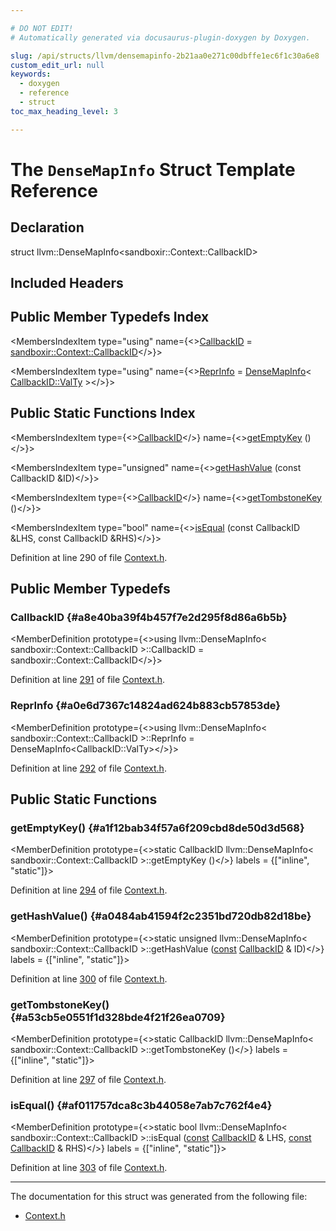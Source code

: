```yaml
---

# DO NOT EDIT!
# Automatically generated via docusaurus-plugin-doxygen by Doxygen.

slug: /api/structs/llvm/densemapinfo-2b21aa0e271c00dbffe1ec6f1c30a6e8
custom_edit_url: null
keywords:
  - doxygen
  - reference
  - struct
toc_max_heading_level: 3

---
```





# The `DenseMapInfo` Struct Template Reference

<DoxygenPage pluginConfig={pluginConfig}>



## Declaration

<CodeBlock>struct llvm::DenseMapInfo&lt;sandboxir::Context::CallbackID&gt;</CodeBlock>

## Included Headers

<IncludesList>
<IncludesListItem
  filePath="llvm/SandboxIR/Context.h"
  permalink="/docs/api/files/include/include/llvm/include/llvm/sandboxir/context-h"
  isLocal="true" />
</IncludesList>

## Public Member Typedefs Index

<MembersIndex>

<MembersIndexItem
  type="using"
  name={<><a href="#a8e40ba39f4b457f7e2d295f8d86a6b5b">CallbackID</a> = <a href="/docs/api/classes/llvm/sandboxir/context/callbackid">sandboxir::Context::CallbackID</a></>}>
</MembersIndexItem>

<MembersIndexItem
  type="using"
  name={<><a href="#a0e6d7367c14824ad624b883cb57853de">ReprInfo</a> = <a href="/docs/api/structs/llvm/densemapinfo">DenseMapInfo</a>&lt; <a href="/docs/api/classes/llvm/sandboxir/context/callbackid/#a240e6c5e6937ebc398e90662020a62fa">CallbackID::ValTy</a> &gt;</>}>
</MembersIndexItem>

</MembersIndex>

## Public Static Functions Index

<MembersIndex>

<MembersIndexItem
  type={<><a href="#a8e40ba39f4b457f7e2d295f8d86a6b5b">CallbackID</a></>}
  name={<><a href="#a1f12bab34f57a6f209cbd8de50d3d568">getEmptyKey</a> ()</>}>
</MembersIndexItem>

<MembersIndexItem
  type="unsigned"
  name={<><a href="#a0484ab41594f2c2351bd720db82d18be">getHashValue</a> (const CallbackID &amp;ID)</>}>
</MembersIndexItem>

<MembersIndexItem
  type={<><a href="#a8e40ba39f4b457f7e2d295f8d86a6b5b">CallbackID</a></>}
  name={<><a href="#a53cb5e0551f1d328bde4f21f26ea0709">getTombstoneKey</a> ()</>}>
</MembersIndexItem>

<MembersIndexItem
  type="bool"
  name={<><a href="#af011757dca8c3b44058e7ab7c762f4e4">isEqual</a> (const CallbackID &amp;LHS, const CallbackID &amp;RHS)</>}>
</MembersIndexItem>

</MembersIndex>


Definition at line 290 of file <a href="/docs/api/files/include/include/llvm/include/llvm/sandboxir/context-h">Context.h</a>.

<SectionDefinition>

## Public Member Typedefs

### CallbackID {#a8e40ba39f4b457f7e2d295f8d86a6b5b}

<MemberDefinition
  prototype={<>using llvm::DenseMapInfo&lt; sandboxir::Context::CallbackID &gt;::CallbackID =  sandboxir::Context::CallbackID</>}>

Definition at line <a href="/docs/api/files/include/include/llvm/include/llvm/sandboxir/context-h/#l00291">291</a> of file <a href="/docs/api/files/include/include/llvm/include/llvm/sandboxir/context-h">Context.h</a>.
</MemberDefinition>

### ReprInfo {#a0e6d7367c14824ad624b883cb57853de}

<MemberDefinition
  prototype={<>using llvm::DenseMapInfo&lt; sandboxir::Context::CallbackID &gt;::ReprInfo =  DenseMapInfo&lt;CallbackID::ValTy&gt;</>}>

Definition at line <a href="/docs/api/files/include/include/llvm/include/llvm/sandboxir/context-h/#l00292">292</a> of file <a href="/docs/api/files/include/include/llvm/include/llvm/sandboxir/context-h">Context.h</a>.
</MemberDefinition>

</SectionDefinition>

<SectionDefinition>

## Public Static Functions

### getEmptyKey() {#a1f12bab34f57a6f209cbd8de50d3d568}

<MemberDefinition
  prototype={<>static CallbackID llvm::DenseMapInfo&lt; sandboxir::Context::CallbackID &gt;::getEmptyKey ()</>}
  labels = {["inline", "static"]}>

Definition at line <a href="/docs/api/files/include/include/llvm/include/llvm/sandboxir/context-h/#l00294">294</a> of file <a href="/docs/api/files/include/include/llvm/include/llvm/sandboxir/context-h">Context.h</a>.
</MemberDefinition>

### getHashValue() {#a0484ab41594f2c2351bd720db82d18be}

<MemberDefinition
  prototype={<>static unsigned llvm::DenseMapInfo&lt; sandboxir::Context::CallbackID &gt;::getHashValue (<a href="/docs/api/files/lib/lib/target/lib/target/aarch64/aarch64promoteconstant-cpp/#a90f8350fecae261c25be85d38b451bff">const</a> <a href="#a8e40ba39f4b457f7e2d295f8d86a6b5b">CallbackID</a> &amp; ID)</>}
  labels = {["inline", "static"]}>

Definition at line <a href="/docs/api/files/include/include/llvm/include/llvm/sandboxir/context-h/#l00300">300</a> of file <a href="/docs/api/files/include/include/llvm/include/llvm/sandboxir/context-h">Context.h</a>.
</MemberDefinition>

### getTombstoneKey() {#a53cb5e0551f1d328bde4f21f26ea0709}

<MemberDefinition
  prototype={<>static CallbackID llvm::DenseMapInfo&lt; sandboxir::Context::CallbackID &gt;::getTombstoneKey ()</>}
  labels = {["inline", "static"]}>

Definition at line <a href="/docs/api/files/include/include/llvm/include/llvm/sandboxir/context-h/#l00297">297</a> of file <a href="/docs/api/files/include/include/llvm/include/llvm/sandboxir/context-h">Context.h</a>.
</MemberDefinition>

### isEqual() {#af011757dca8c3b44058e7ab7c762f4e4}

<MemberDefinition
  prototype={<>static bool llvm::DenseMapInfo&lt; sandboxir::Context::CallbackID &gt;::isEqual (<a href="/docs/api/files/lib/lib/target/lib/target/aarch64/aarch64promoteconstant-cpp/#a90f8350fecae261c25be85d38b451bff">const</a> <a href="#a8e40ba39f4b457f7e2d295f8d86a6b5b">CallbackID</a> &amp; LHS, <a href="/docs/api/files/lib/lib/target/lib/target/aarch64/aarch64promoteconstant-cpp/#a90f8350fecae261c25be85d38b451bff">const</a> <a href="#a8e40ba39f4b457f7e2d295f8d86a6b5b">CallbackID</a> &amp; RHS)</>}
  labels = {["inline", "static"]}>

Definition at line <a href="/docs/api/files/include/include/llvm/include/llvm/sandboxir/context-h/#l00303">303</a> of file <a href="/docs/api/files/include/include/llvm/include/llvm/sandboxir/context-h">Context.h</a>.
</MemberDefinition>

</SectionDefinition>

<hr/>

The documentation for this struct was generated from the following file:

<ul>
<li><a href="/docs/api/files/include/include/llvm/include/llvm/sandboxir/context-h">Context.h</a></li>
</ul>

</DoxygenPage>

